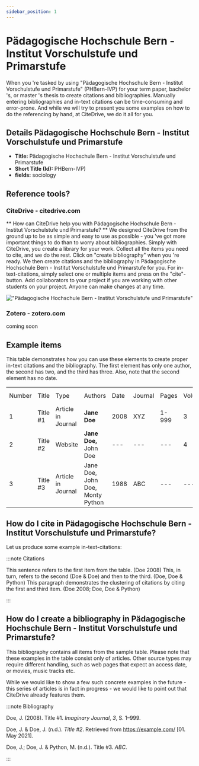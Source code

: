 ```yaml
---
sidebar_position: 1
---
```


# Pädagogische Hochschule Bern - Institut Vorschulstufe und Primarstufe

When you 're tasked by using "Pädagogische Hochschule Bern - Institut Vorschulstufe und Primarstufe" (PHBern-IVP) for your term paper, bachelor 's, or master 's thesis to create citations and bibliographies.
Manually entering bibliographies and in-text citations can be time-consuming and error-prone. And while we will try to present you some examples on how to do the referencing by hand, at CiteDrive, we do it all for you.

## Details  Pädagogische Hochschule Bern - Institut Vorschulstufe und Primarstufe
* **Title:** Pädagogische Hochschule Bern - Institut Vorschulstufe und Primarstufe
* **Short Title (Id):** PHBern-IVP)
* **fields:** sociology

## Reference tools?
### CiteDrive - citedrive.com
** How can CiteDrive help you with Pädagogische Hochschule Bern - Institut Vorschulstufe und Primarstufe? **
We designed CiteDrive from the ground up to be as simple and easy to use as possible - you 've got more important things to do than to worry about bibliographies. Simply with CiteDrive, you create a library for your work. Collect all the items you need to cite, and we do the rest. Click on "create bibliography" when you 're ready. We then create citations and the bibliography in Pädagogische Hochschule Bern - Institut Vorschulstufe und Primarstufe for you. For in-text-citations, simply select one or multiple items and press on the "cite"-button. Add collaborators to your project if you are working with other students on your project. Anyone can make changes at any time.


!["Pädagogische Hochschule Bern - Institut Vorschulstufe und Primarstufe"](images/padagogische-hochschule-bern--institut-vorschulstufe-und-primarstufe.svg "Choose Pädagogische Hochschule Bern - Institut Vorschulstufe und Primarstufe in the CiteDrive App")

### Zotero - zotero.com

coming soon

## Example items

This table demonstrates how you can use these elements to create proper in-text citations and the bibliography. The first element has only one author, the second has two, and the third has three. Also, note that the second element has no date.


<table>
  <tr>
   <td>Number
   </td>
   <td>Title
   </td>
   <td>Type
   </td>
   <td>Authors
   </td>
   <td>Date
   </td>
   <td>Journal
   </td>
   <td>Pages
   </td>
   <td>Volume
   </td>
   <td>Issue
   </td>
   <td>Access Date
   </td>
  </tr>
  <tr>
   <td>1
   </td>
   <td>Title #1
   </td>
   <td>Article in Journal
   </td>
   <td><strong>Jane Doe</strong>
   </td>
   <td>2008
   </td>
   <td>XYZ
   </td>
   <td>1-999
   </td>
   <td>3
   </td>
   <td>2
   </td>
   <td>--
   </td>
  </tr>
  <tr>
   <td>
2
   </td>
   <td>Title #2
   </td>
   <td>Website
   </td>
   <td><strong>Jane Doe, </strong>John Doe
   </td>
   <td>---
   </td>
   <td>---
   </td>
   <td>---
   </td>
   <td>4
   </td>
   <td>---
   </td>
   <td>2020-05-01
   </td>
  </tr>
  <tr>
   <td>3
   </td>
   <td>Title #3
   </td>
   <td>Article in Journal
   </td>
   <td>Jane Doe, John Doe, Monty Python
   </td>
   <td>1988
   </td>
   <td>ABC
   </td>
   <td>---
   </td>
   <td>---
   </td>
   <td>16
   </td>
   <td>---
   </td>
  </tr>
</table>



## How do I cite in  Pädagogische Hochschule Bern - Institut Vorschulstufe und Primarstufe?

Let us produce some example in-text-citations:

:::note Citations


This sentence refers to the first item from the table. (Doe 2008) This, in turn, refers to the second (Doe &amp; Doe)
and then to the third.  (Doe, Doe &amp; Python)
This paragraph demonstrates the clustering of citations by citing the first and third item. (Doe 2008; Doe, Doe &amp; Python)

:::

## How do I create a bibliography in Pädagogische Hochschule Bern - Institut Vorschulstufe und Primarstufe?

This bibliography contains all items from the sample table. Please note that these examples in the table consist only of articles. Other source types may require different handling, such as web pages that expect an access date, or movies, music tracks etc.

While we would like to show a few such concrete examples in the future - this series of articles is in fact in progress - we would like to point out that CiteDrive already features them.

:::note Bibliography

Doe, J. (2008). Title #1. <i>Imaginary Journal</i>, <i>3</i>, S. 1–999.

Doe, J. &amp; Doe, J. (n.d.). <i>Title #2</i>. Retrieved  from https://example.com/ [01. May 2021].

Doe, J.; Doe, J. &amp; Python, M. (n.d.). Title #3. <i>ABC</i>.



:::


        